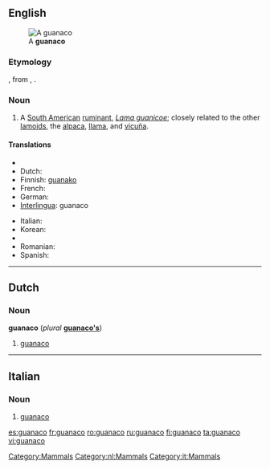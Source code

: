 ==English==
[[File:Guanaco 09.24.jpg|thumb|A '''guanaco''']]
===Etymology===
{{etyl|es}}, from {{etyl|qu}} {{term|wanaku|lang=qu}}, {{term|huanaco|lang=qu}}.

===Noun===
{{wikipedia}}
{{en-noun}}

# A [[South American]] [[ruminant]], ''[[Lama guanicoe]]''; closely related to the other [[lamoid]]s, the [[alpaca]], [[llama]], and [[vicuña]].

====Translations====
{{trans-top|Lama guanicoe}}
* {{trreq|Arabic}}
* Dutch: {{t-|nl|guanaco}}
* Finnish: [[guanako]]
* French: {{t+|fr|guanaco|m}}
* German: {{t|de|Guanako|n}}
* [[Interlingua]]: guanaco
{{trans-mid}}
* Italian: {{t-|it|guanaco|m}}
* Korean: {{t|ko|과나코|tr=gwanako|sc=Hang}}
* {{trreq|Mandarin}}
* Romanian: {{t+|ro|guanaco|m}}
* Spanish: {{t+|es|guanaco|m}}
{{trans-bottom}}

[[Category:Mammals]]

----

==Dutch==

===Noun===
'''guanaco''' (''plural'' '''[[guanaco's]]''')

# [[#English|guanaco]]

[[Category:nl:Mammals]]

----

==Italian==

===Noun===
{{it-noun|guanac|m|o|hi}}

# [[#English|guanaco]]

[[Category:it:Mammals]]

[[es:guanaco]]
[[fr:guanaco]]
[[ro:guanaco]]
[[ru:guanaco]]
[[fi:guanaco]]
[[ta:guanaco]]
[[vi:guanaco]]